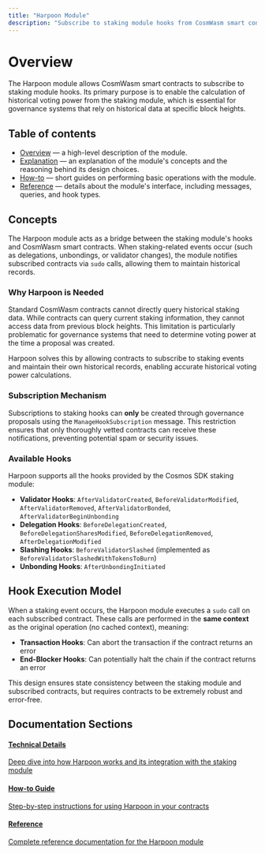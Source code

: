 ```yaml
---
title: "Harpoon Module"
description: "Subscribe to staking module hooks from CosmWasm smart contracts"
---
```


# Overview

The Harpoon module allows CosmWasm smart contracts to subscribe to staking module hooks. Its primary purpose is to enable the calculation of historical voting power from the staking module, which is essential for governance systems that rely on historical data at specific block heights.

## Table of contents

- [Overview](/developers/modules/harpoon/overview) — a high-level description of the module.
- [Explanation](/developers/modules/harpoon/explanation) — an explanation of the module's concepts and the reasoning behind its design choices.
- [How-to](/developers/modules/harpoon/how-to) — short guides on performing basic operations with the module.
- [Reference](/developers/modules/harpoon/reference) — details about the module's interface, including messages, queries, and hook types.

## Concepts

The Harpoon module acts as a bridge between the staking module's hooks and CosmWasm smart contracts. When staking-related events occur (such as delegations, unbondings, or validator changes), the module notifies subscribed contracts via `sudo` calls, allowing them to maintain historical records.

### Why Harpoon is Needed

Standard CosmWasm contracts cannot directly query historical staking data. While contracts can query current staking information, they cannot access data from previous block heights. This limitation is particularly problematic for governance systems that need to determine voting power at the time a proposal was created.

Harpoon solves this by allowing contracts to subscribe to staking events and maintain their own historical records, enabling accurate historical voting power calculations.

### Subscription Mechanism

Subscriptions to staking hooks can **only** be created through governance proposals using the `ManageHookSubscription` message. This restriction ensures that only thoroughly vetted contracts can receive these notifications, preventing potential spam or security issues.

### Available Hooks

Harpoon supports all the hooks provided by the Cosmos SDK staking module:

- **Validator Hooks**: `AfterValidatorCreated`, `BeforeValidatorModified`, `AfterValidatorRemoved`, `AfterValidatorBonded`, `AfterValidatorBeginUnbonding`
- **Delegation Hooks**: `BeforeDelegationCreated`, `BeforeDelegationSharesModified`, `BeforeDelegationRemoved`, `AfterDelegationModified`
- **Slashing Hooks**: `BeforeValidatorSlashed` (implemented as `BeforeValidatorSlashedWithTokensToBurn`)
- **Unbonding Hooks**: `AfterUnbondingInitiated`

## Hook Execution Model

When a staking event occurs, the Harpoon module executes a `sudo` call on each subscribed contract. These calls are performed in the **same context** as the original operation (no cached context), meaning:

- **Transaction Hooks**: Can abort the transaction if the contract returns an error
- **End-Blocker Hooks**: Can potentially halt the chain if the contract returns an error

This design ensures state consistency between the staking module and subscribed contracts, but requires contracts to be extremely robust and error-free.

## Documentation Sections

<div className="grid grid-cols-1 md:grid-cols-2 gap-6 mt-6 mb-8">
  <a className="flex flex-col p-5 border border-gray-200 dark:border-gray-800 rounded-lg hover:bg-gray-50 dark:hover:bg-gray-900" href="/developers/modules/harpoon/explanation">
    <h4 className="font-semibold mb-2">Technical Details</h4>
    <p className="text-sm">Deep dive into how Harpoon works and its integration with the staking module</p>
  </a>
  
  <a className="flex flex-col p-5 border border-gray-200 dark:border-gray-800 rounded-lg hover:bg-gray-50 dark:hover:bg-gray-900" href="/developers/modules/harpoon/how-to">
    <h4 className="font-semibold mb-2">How-to Guide</h4>
    <p className="text-sm">Step-by-step instructions for using Harpoon in your contracts</p>
  </a>
  
  <a className="flex flex-col p-5 border border-gray-200 dark:border-gray-800 rounded-lg hover:bg-gray-50 dark:hover:bg-gray-900" href="/developers/modules/harpoon/reference">
    <h4 className="font-semibold mb-2">Reference</h4>
    <p className="text-sm">Complete reference documentation for the Harpoon module</p>
  </a>
</div> 